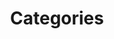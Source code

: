 ---
title: "Categories"
description: "Learn about the categories of articles in insights."
blocks:
  - name: "HEADER"
    title: "List of Categories"
---